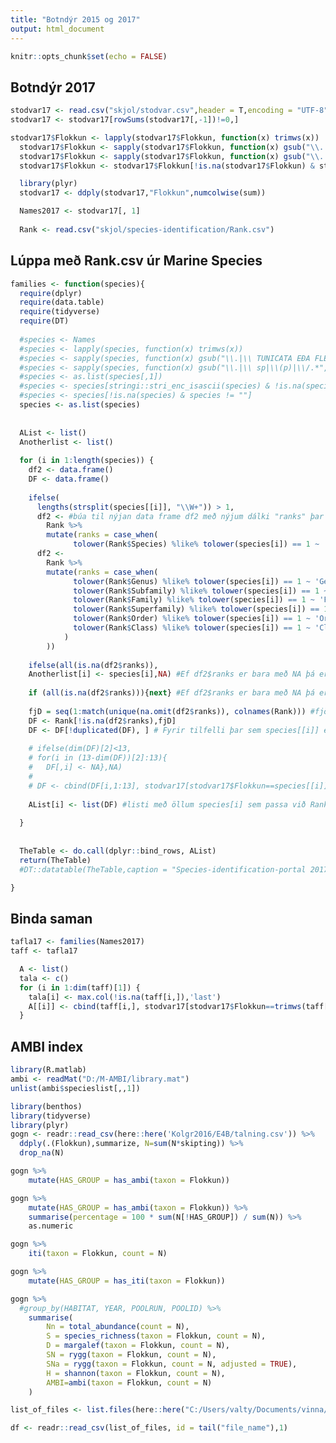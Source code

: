 ```yaml
---
title: "Botndýr 2015 og 2017"
output: html_document
---
```


```r
knitr::opts_chunk$set(echo = FALSE)
```

## Botndýr 2017

```r
stodvar17 <- read.csv("skjol/stodvar.csv",header = T,encoding = "UTF-8",row.names = NULL)
stodvar17 <- stodvar17[rowSums(stodvar17[,-1])!=0,]

stodvar17$Flokkun <- lapply(stodvar17$Flokkun, function(x) trimws(x))
  stodvar17$Flokkun <- sapply(stodvar17$Flokkun, function(x) gsub("\\.|\\ TUNICATA EÐA FLEIRI?|\\ lirfur|\\ nýsestir|\\ ungv|\\ ungviði|\\ juv|\\ sp|\\(p)|\\/.*","",x))
  stodvar17$Flokkun <- sapply(stodvar17$Flokkun, function(x) gsub("\\.|\\ sp|\\(p)|\\/.*","",x))
  stodvar17$Flokkun <- stodvar17$Flokkun[!is.na(stodvar17$Flokkun) & stodvar17$Flokkun != ""]

  library(plyr)
  stodvar17 <- ddply(stodvar17,"Flokkun",numcolwise(sum))

  Names2017 <- stodvar17[, 1]
  
  Rank <- read.csv("skjol/species-identification/Rank.csv")

```

## Lúppa með Rank.csv úr Marine Species

```r
families <- function(species){
  require(dplyr)
  require(data.table)
  require(tidyverse)
  require(DT)
  
  #species <- Names
  #species <- lapply(species, function(x) trimws(x))
  #species <- sapply(species, function(x) gsub("\\.|\\ TUNICATA EÐA FLEIRI?|\\ lirfur|\\ nýsestir|\\ ungv|\\ juv|\\ sp|\\(p)|\\/.*","",x))
  #species <- sapply(species, function(x) gsub("\\.|\\ sp|\\(p)|\\/.*","",x))
  #species <- as.list(species[,1])
  #species <- species[stringi::stri_enc_isascii(species) & !is.na(species) & species != ""]
  #species <- species[!is.na(species) & species != ""]
  species <- as.list(species)
  
  
  AList <- list()
  Anotherlist <- list()
  
  for (i in 1:length(species)) {
    df2 <- data.frame()
    DF <- data.frame()
    
    ifelse(
      lengths(strsplit(species[[i]], "\\W+")) > 1,
      df2 <- #búa til nýjan data frame df2 með nýjum dálki "ranks" þar sem orðið species, genus, subfamily osfrv. kemur fyrir í línu þeirrar tegundar "i" sem um ræðir.
        Rank %>%
        mutate(ranks = case_when(
              tolower(Rank$Species) %like% tolower(species[i]) == 1 ~ 'Species')),
      df2 <-
        Rank %>%
        mutate(ranks = case_when(
              tolower(Rank$Genus) %like% tolower(species[i]) == 1 ~ 'Genus',
              tolower(Rank$Subfamily) %like% tolower(species[i]) == 1 ~ 'Subfamily',
              tolower(Rank$Family) %like% tolower(species[i]) == 1 ~ 'Family',
              tolower(Rank$Superfamily) %like% tolower(species[i]) == 1 ~ 'Superfamily',
              tolower(Rank$Order) %like% tolower(species[i]) == 1 ~ 'Order',
              tolower(Rank$Class) %like% tolower(species[i]) == 1 ~ 'Class'
            )
        ))
    
    ifelse(all(is.na(df2$ranks)),
    Anotherlist[i] <- species[i],NA) #Ef df2$ranks er bara með NA þá er species[i] sett til hliðar með öðrum sem passa ekki við neitt í Rank.csv
    
    if (all(is.na(df2$ranks))){next} #Ef df2$ranks er bara með NA þá er farið í næsta i
    
    fjD = seq(1:match(unique(na.omit(df2$ranks)), colnames(Rank))) #fjöldi dálka til að sækja úr Rank.csv fyrir tiltekna línu í species
    DF <- Rank[!is.na(df2$ranks),fjD]
    DF <- DF[!duplicated(DF), ] # Fyrir tilfelli þar sem species[[i]] er hærri flokkunareining en tegund. Til dæmis er Amphipoda yfir 400
    
    # ifelse(dim(DF)[2]<13,
    # for(i in (13-dim(DF))[2]:13){
    #   DF[,i] <- NA},NA)
    # 
    # DF <- cbind(DF[i,1:13], stodvar17[stodvar17$Flokkun==species[[i]],2:6])
    
    AList[i] <- list(DF) #listi með öllum species[i] sem passa við Rank.csv
    
  }
  
  
  TheTable <- do.call(dplyr::bind_rows, AList)
  return(TheTable)
  #DT::datatable(TheTable,caption = "Species-identification-portal 2017")

}


```


## Binda saman

```r
tafla17 <- families(Names2017)
taff <- tafla17

  A <- list()
  tala <- c()
  for (i in 1:dim(taff)[1]) {
    tala[i] <- max.col(!is.na(taff[i,]),'last')
    A[[i]] <- cbind(taff[i,], stodvar17[stodvar17$Flokkun==trimws(taff[i,tala[i]]),-1])
  }

```

## AMBI index

```r
library(R.matlab)
ambi <- readMat("D:/M-AMBI/library.mat")
unlist(ambi$specieslist[,,1])
```


```r
library(benthos)
library(tidyverse)
library(plyr)
gogn <- readr::read_csv(here::here('Kolgr2016/E4B/talning.csv')) %>% 
  ddply(.(Flokkun),summarize, N=sum(N*skipting)) %>% 
  drop_na(N)

gogn %>%
    mutate(HAS_GROUP = has_ambi(taxon = Flokkun))

gogn %>%
    mutate(HAS_GROUP = has_ambi(taxon = Flokkun)) %>%
    summarise(percentage = 100 * sum(N[!HAS_GROUP]) / sum(N)) %>%
    as.numeric

gogn %>% 
    iti(taxon = Flokkun, count = N)

gogn %>%
    mutate(HAS_GROUP = has_iti(taxon = Flokkun))

gogn %>% 
  #group_by(HABITAT, YEAR, POOLRUN, POOLID) %>% 
    summarise(
        Nn = total_abundance(count = N),
        S = species_richness(taxon = Flokkun, count = N),
        D = margalef(taxon = Flokkun, count = N),
        SN = rygg(taxon = Flokkun, count = N),
        SNa = rygg(taxon = Flokkun, count = N, adjusted = TRUE),
        H = shannon(taxon = Flokkun, count = N),
        AMBI=ambi(taxon = Flokkun, count = N)
    )
```

```r

list_of_files <- list.files(here::here("C:/Users/valty/Documents/vinna/github/botndyr/Kolgr2016/"),pattern =  "talning.csv", recursive = T, full.names = T)

df <- readr::read_csv(list_of_files, id = tail("file_name"),1)


```


